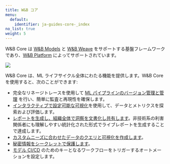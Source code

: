 ```yaml
---
title: W&B コア
menu:
  default:
    identifier: ja-guides-core-_index
no_list: true
weight: 5
---
```


W&B Core は [W&B Models](/ja/guides/models/) と [W&B Weave](/ja/guides/weave/) をサポートする基盤フレームワークであり、[W&B Platform](/ja/guides/hosting/) によってサポートされています。

<Frame>
    <img src="/images/general/core.png"  />
</Frame>

W&B Core は、ML ライフサイクル全体にわたる機能を提供します。W&B Core を使用すると、次のことができます:

- 完全なリネージトレースを使用して [ML パイプラインのバージョン管理と管理](/ja/guides/core/artifacts/) を行い、簡単に監査と再現性を確保します。
- [インタラクティブで設定可能な可視化](/ja/guides/models/tables/)を使用して、データとメトリクスを探索および評価します。
- [レポートを生成し、組織全体で洞察を文書化し共有します](/ja/guides/core/reports/)。非技術系の利害関係者にも理解しやすい統計化された形式でライブレポートを生成することで達成します。
- [カスタムニーズに合わせたデータのクエリと可視化を作成します](/ja/guides/models/app/features/panels/query-panels/)。
- [秘密情報をシークレットで保護します](/ja/guides/core/secrets)。
- [モデル CI/CD](/ja/guides/core/automations/) のためのキーとなるワークフローをトリガーするオートメーションを設定します。